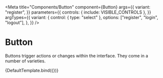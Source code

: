 

<Meta
  title="Components/Button"
  component={Button}
  args={{
    variant: "register",
  }}
  parameters={{
    controls: { include: VISIBLE_CONTROLS },
  }}
  argTypes={{
    variant: {
      control: { type: "select" },
      options: ["register", "login", "logout"],
    },
  }}
/>

# Button

Buttons trigger actions or changes within the interface. They come in a number of varieties.

<Canvas>
  <Story name="Color">{DefaultTemplate.bind({})}</Story>
</Canvas>
